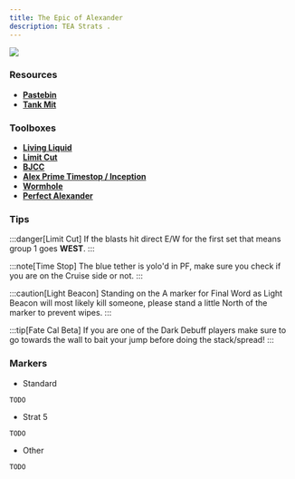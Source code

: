```yaml
---
title: The Epic of Alexander
description: TEA Strats .
---
```


<img class="ulti-tooltip" src="/tea.png"/>

### Resources ###
- [**Pastebin**](https://pastebin.com/uxVnJm7R) 
- [**Tank Mit**](https://docs.google.com/spreadsheets/d/1zB5NpvIR0J5uAybtYkqAn_gglnmYcSCo0b0mgSZagUg/edit#gid=917445177)

### Toolboxes ###
- [**Living Liquid**](https://ff14.toolboxgaming.space/?id=725383877116761&preview=1)
- [**Limit Cut**](https://ff14.toolboxgaming.space/?id=803293127441961&preview=1)
- [**BJCC**](https://ff14.toolboxgaming.space/?id=492297437831961&preview=1)
- [**Alex Prime Timestop / Inception**](https://ff14.toolboxgaming.space/?id=860745463802461&preview=1)
- [**Wormhole**](https://ff14.toolboxgaming.space/?id=537197026169861&preview=1)
- [**Perfect Alexander**](https://ff14.toolboxgaming.space/?id=170875560147661&preview=1)

### Tips ###

:::danger[Limit Cut]
If the blasts hit direct E/W for the first set that means group 1 goes **WEST**.
:::

:::note[Time Stop]
The blue tether is yolo'd in PF, make sure you check if you are on the Cruise side or not.
:::

:::caution[Light Beacon]
Standing on the A marker for Final Word as Light Beacon will most likely kill someone, please stand a little North of the marker to prevent wipes.
:::

:::tip[Fate Cal Beta]
If you are one of the Dark Debuff players make sure to go towards the wall to bait your jump before doing the stack/spread!
:::

### Markers ###

- Standard

```
TODO
```

- Strat 5

```
TODO
```

- Other

```
TODO
```